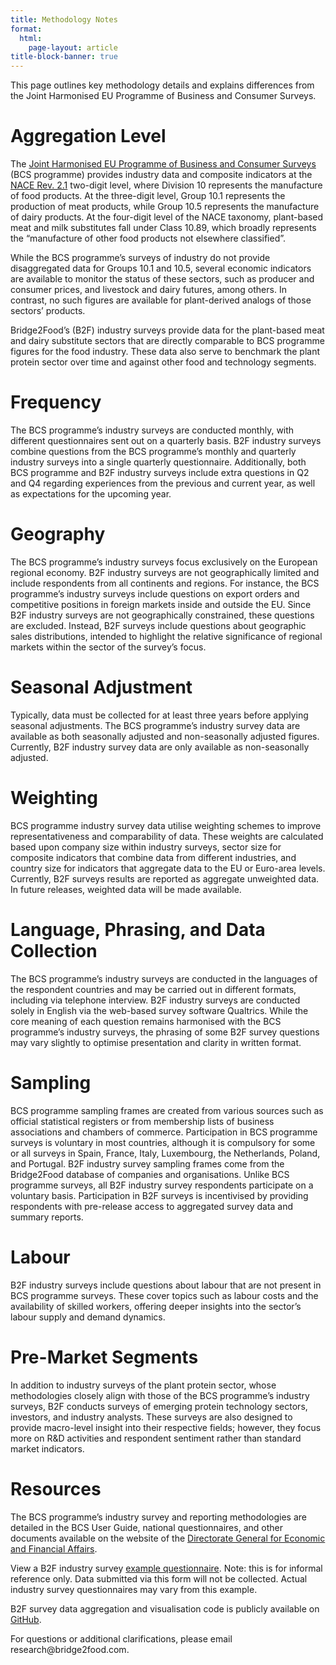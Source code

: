 ```yaml
---
title: Methodology Notes
format: 
  html:
    page-layout: article
title-block-banner: true
---
```


::: fs-4
This page outlines key methodology details and explains differences from the Joint Harmonised EU Programme of Business and Consumer Surveys.
:::

# Aggregation Level

The [Joint Harmonised EU Programme of Business and Consumer Surveys](https://economy-finance.ec.europa.eu/economic-forecast-and-surveys/business-and-consumer-surveys_en) (BCS programme) provides industry data and composite indicators at the [NACE Rev. 2.1](https://showvoc.op.europa.eu/#/datasets/ESTAT_Statistical_Classification_of_Economic_Activities_in_the_European_Community_Rev._2.1._%28NACE_2.1%29/data) two-digit level, where Division 10 represents the manufacture of food products. At the three-digit level, Group 10.1 represents the production of meat products, while Group 10.5 represents the manufacture of dairy products. At the four-digit level of the NACE taxonomy, plant-based meat and milk substitutes fall under Class 10.89, which broadly represents the "manufacture of other food products not elsewhere classified".

While the BCS programme's surveys of industry do not provide disaggregated data for Groups 10.1 and 10.5, several economic indicators are available to monitor the status of these sectors, such as producer and consumer prices, and livestock and dairy futures, among others. In contrast, no such figures are available for plant-derived analogs of those sectors' products.

Bridge2Food's (B2F) industry surveys provide data for the plant-based meat and dairy substitute sectors that are directly comparable to BCS programme figures for the food industry. These data also serve to benchmark the plant protein sector over time and against other food and technology segments.

# Frequency

The BCS programme's industry surveys are conducted monthly, with different questionnaires sent out on a quarterly basis. B2F industry surveys combine questions from the BCS programme's monthly and quarterly industry surveys into a single quarterly questionnaire. Additionally, both BCS programme and B2F industry surveys include extra questions in Q2 and Q4 regarding experiences from the previous and current year, as well as expectations for the upcoming year.

# Geography

The BCS programme's industry surveys focus exclusively on the European regional economy. B2F industry surveys are not geographically limited and include respondents from all continents and regions. For instance, the BCS programme's industry surveys include questions on export orders and competitive positions in foreign markets inside and outside the EU. Since B2F industry surveys are not geographically constrained, these questions are excluded. Instead, B2F surveys include questions about geographic sales distributions, intended to highlight the relative significance of regional markets within the sector of the survey's focus.

# Seasonal Adjustment

Typically, data must be collected for at least three years before applying seasonal adjustments. The BCS programme's industry survey data are available as both seasonally adjusted and non-seasonally adjusted figures. Currently, B2F industry survey data are only available as non-seasonally adjusted.

# Weighting

BCS programme industry survey data utilise weighting schemes to improve representativeness and comparability of data. These weights are calculated based upon company size within industry surveys, sector size for composite indicators that combine data from different industries, and country size for indicators that aggregate data to the EU or Euro-area levels. Currently, B2F surveys results are reported as aggregate unweighted data. In future releases, weighted data will be made available.

# Language, Phrasing, and Data Collection

The BCS programme's industry surveys are conducted in the languages of the respondent countries and may be carried out in different formats, including via telephone interview. B2F industry surveys are conducted solely in English via the web-based survey software Qualtrics. While the core meaning of each question remains harmonised with the BCS programme's industry surveys, the phrasing of some B2F survey questions may vary slightly to optimise presentation and clarity in written format.

# Sampling

BCS programme sampling frames are created from various sources such as official statistical registers or from membership lists of business associations and chambers of commerce. Participation in BCS programme surveys is voluntary in most countries, although it is compulsory for some or all surveys in Spain, France, Italy, Luxembourg, the Netherlands, Poland, and Portugal. B2F industry survey sampling frames come from the Bridge2Food database of companies and organisations. Unlike BCS programme surveys, all B2F industry survey respondents participate on a voluntary basis. Participation in B2F surveys is incentivised by providing respondents with pre-release access to aggregated survey data and summary reports.

# Labour

B2F industry surveys include questions about labour that are not present in BCS programme surveys. These cover topics such as labour costs and the availability of skilled workers, offering deeper insights into the sector's labour supply and demand dynamics.

# Pre-Market Segments

In addition to industry surveys of the plant protein sector, whose methodologies closely align with those of the BCS programme's industry surveys, B2F conducts surveys of emerging protein technology sectors, investors, and industry analysts. These surveys are also designed to provide macro-level insight into their respective fields; however, they focus more on R&D activities and respondent sentiment rather than standard market indicators.

# Resources

The BCS programme's industry survey and reporting methodologies are detailed in the BCS User Guide, national questionnaires, and other documents available on the website of the [Directorate General for Economic and Financial Affairs](https://economy-finance.ec.europa.eu/economic-forecast-and-surveys/business-and-consumer-surveys/methodology-business-and-consumer-surveys_en).

View a B2F industry survey [example questionnaire](https://qualtricsxmgtnmmghg4.eu.qualtrics.com/jfe8/preview/previewId/ed37fae6-1514-4486-965a-6fe7b8df4ceb/SV_8A34lhRLUqBdIr4?Q_CHL=preview&Q_SurveyVersionID=current&Q_ShowMobile=0&Q_Loader=0). Note: this is for informal reference only. Data submitted via this form will not be collected. Actual industry survey questionnaires may vary from this example.

B2F survey data aggregation and visualisation code is publicly available on [GitHub](https://github.com/bridge2food/research/tree/main/data/dashboards).

For questions or additional clarifications, please email research@bridge2food.com.
